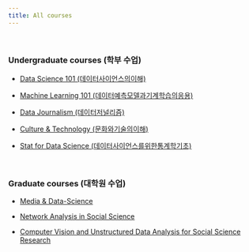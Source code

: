 ```yaml
---
title: All courses
---
```


</br>

### Undergraduate courses (학부 수업)

-   [Data Science 101 (데이터사이언스의이해)](ds101/index.qmd)

-   [Machine Learning 101 (데이터예측모델과기계학습의응용)](ml101/index.qmd)

-   [Data Journalism (데이터저널리즘)](data_journalism/index.qmd)

-   [Culture & Technology (문화와기술의이해)](cul_tech/index.qmd)

-   [Stat for Data Science (데이터사이언스를위한통계학기초)](stat101/index.qmd)  

<br>

### Graduate courses (대학원 수업)

-   [Media & Data-Science](media_ds/index.qmd)

-   [Network Analysis in Social Science](network/index.qmd)

-   [Computer Vision and Unstructured Data Analysis for Social Science Research](comvis/index.qmd)

